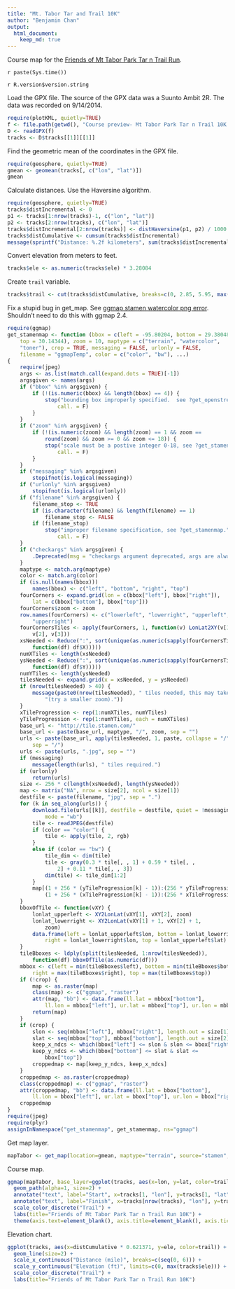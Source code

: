 ```yaml
---
title: "Mt. Tabor Tar and Trail 10K"
author: "Benjamin Chan"
output:
  html_document:
    keep_md: true
---
```


Course map for the [Friends of Mt Tabor Park Tar n Trail Run](http://www.runannie.net/).

`r paste(Sys.time())`

`r R.version$version.string`


Load the GPX file.
The source of the GPX data was a Suunto Ambit 2R.
The data was recorded on 9/14/2014.

```r
require(plotKML, quietly=TRUE)
f <- file.path(getwd(), "Course preview- Mt Tabor Park Tar n Trail 10K.gpx")
D <- readGPX(f)
tracks <- D$tracks[[1]][[1]]
```

Find the geometric mean of the coordinates in the GPX file.

```r
require(geosphere, quietly=TRUE)
gmean <- geomean(tracks[, c("lon", "lat")])
gmean
```

Calculate distances.
Use the Haversine algorithm.

```r
require(geosphere, quietly=TRUE)
tracks$distIncremental <- 0
p1 <- tracks[1:nrow(tracks)-1, c("lon", "lat")]
p2 <- tracks[2:nrow(tracks), c("lon", "lat")]
tracks$distIncremental[2:nrow(tracks)] <- distHaversine(p1, p2) / 1000
tracks$distCumulative <- cumsum(tracks$distIncremental)
message(sprintf("Distance: %.2f kilometers", sum(tracks$distIncremental, na.rm=TRUE)))
```

Convert elevation from meters to feet.

```r
tracks$ele <- as.numeric(tracks$ele) * 3.28084
```

Create `trail` variable.

```r
tracks$trail <- cut(tracks$distCumulative, breaks=c(0, 2.85, 5.95, max(tracks$distCumulative)), labels=c("Red", "Green", "Blue"), include.lowest=TRUE)
```

Fix a stupid bug in get_map.
See [ggmap stamen watercolor png error](http://stackoverflow.com/a/24301510).
Shouldn't need to do this with ggmap 2.4.

```r
require(ggmap)
get_stamenmap <- function (bbox = c(left = -95.80204, bottom = 29.38048, right = -94.92313, 
    top = 30.14344), zoom = 10, maptype = c("terrain", "watercolor", 
    "toner"), crop = TRUE, messaging = FALSE, urlonly = FALSE, 
    filename = "ggmapTemp", color = c("color", "bw"), ...) 
{
    require(jpeg)
    args <- as.list(match.call(expand.dots = TRUE)[-1])
    argsgiven <- names(args)
    if ("bbox" %in% argsgiven) {
        if (!(is.numeric(bbox) && length(bbox) == 4)) {
            stop("bounding box improperly specified.  see ?get_openstreetmap", 
                call. = F)
        }
    }
    if ("zoom" %in% argsgiven) {
        if (!(is.numeric(zoom) && length(zoom) == 1 && zoom == 
            round(zoom) && zoom >= 0 && zoom <= 18)) {
            stop("scale must be a postive integer 0-18, see ?get_stamenmap.", 
                call. = F)
        }
    }
    if ("messaging" %in% argsgiven) 
        stopifnot(is.logical(messaging))
    if ("urlonly" %in% argsgiven) 
        stopifnot(is.logical(urlonly))
    if ("filename" %in% argsgiven) {
        filename_stop <- TRUE
        if (is.character(filename) && length(filename) == 1) 
            filename_stop <- FALSE
        if (filename_stop) 
            stop("improper filename specification, see ?get_stamenmap.", 
                call. = F)
    }
    if ("checkargs" %in% argsgiven) {
        .Deprecated(msg = "checkargs argument deprecated, args are always checked after v2.1.")
    }
    maptype <- match.arg(maptype)
    color <- match.arg(color)
    if (is.null(names(bbox))) 
        names(bbox) <- c("left", "bottom", "right", "top")
    fourCorners <- expand.grid(lon = c(bbox["left"], bbox["right"]), 
        lat = c(bbox["bottom"], bbox["top"]))
    fourCorners$zoom <- zoom
    row.names(fourCorners) <- c("lowerleft", "lowerright", "upperleft", 
        "upperright")
    fourCornersTiles <- apply(fourCorners, 1, function(v) LonLat2XY(v[1], 
        v[2], v[3]))
    xsNeeded <- Reduce(":", sort(unique(as.numeric(sapply(fourCornersTiles, 
        function(df) df$X)))))
    numXTiles <- length(xsNeeded)
    ysNeeded <- Reduce(":", sort(unique(as.numeric(sapply(fourCornersTiles, 
        function(df) df$Y)))))
    numYTiles <- length(ysNeeded)
    tilesNeeded <- expand.grid(x = xsNeeded, y = ysNeeded)
    if (nrow(tilesNeeded) > 40) {
        message(paste0(nrow(tilesNeeded), " tiles needed, this may take a while ", 
            "(try a smaller zoom)."))
    }
    xTileProgression <- rep(1:numXTiles, numYTiles)
    yTileProgression <- rep(1:numYTiles, each = numXTiles)
    base_url <- "http://tile.stamen.com/"
    base_url <- paste(base_url, maptype, "/", zoom, sep = "")
    urls <- paste(base_url, apply(tilesNeeded, 1, paste, collapse = "/"), 
        sep = "/")
    urls <- paste(urls, ".jpg", sep = "")
    if (messaging) 
        message(length(urls), " tiles required.")
    if (urlonly) 
        return(urls)
    size <- 256 * c(length(xsNeeded), length(ysNeeded))
    map <- matrix("NA", nrow = size[2], ncol = size[1])
    destfile <- paste(filename, "jpg", sep = ".")
    for (k in seq_along(urls)) {
        download.file(urls[[k]], destfile = destfile, quiet = !messaging, 
            mode = "wb")
        tile <- readJPEG(destfile)
        if (color == "color") {
            tile <- apply(tile, 2, rgb)
        }
        else if (color == "bw") {
            tile_dim <- dim(tile)
            tile <- gray(0.3 * tile[, , 1] + 0.59 * tile[, , 
                2] + 0.11 * tile[, , 3])
            dim(tile) <- tile_dim[1:2]
        }
        map[(1 + 256 * (yTileProgression[k] - 1)):(256 * yTileProgression[k]), 
            (1 + 256 * (xTileProgression[k] - 1)):(256 * xTileProgression[k])] <- tile
    }
    bboxOfTile <- function(vXY) {
        lonlat_upperleft <- XY2LonLat(vXY[1], vXY[2], zoom)
        lonlat_lowerright <- XY2LonLat(vXY[1] + 1, vXY[2] + 1, 
            zoom)
        data.frame(left = lonlat_upperleft$lon, bottom = lonlat_lowerright$lat, 
            right = lonlat_lowerright$lon, top = lonlat_upperleft$lat)
    }
    tileBboxes <- ldply(split(tilesNeeded, 1:nrow(tilesNeeded)), 
        function(df) bboxOfTile(as.numeric(df)))
    mbbox <- c(left = min(tileBboxes$left), bottom = min(tileBboxes$bottom), 
        right = max(tileBboxes$right), top = max(tileBboxes$top))
    if (!crop) {
        map <- as.raster(map)
        class(map) <- c("ggmap", "raster")
        attr(map, "bb") <- data.frame(ll.lat = mbbox["bottom"], 
            ll.lon = mbbox["left"], ur.lat = mbbox["top"], ur.lon = mbbox["right"])
        return(map)
    }
    if (crop) {
        slon <- seq(mbbox["left"], mbbox["right"], length.out = size[1])
        slat <- seq(mbbox["top"], mbbox["bottom"], length.out = size[2])
        keep_x_ndcs <- which(bbox["left"] <= slon & slon <= bbox["right"])
        keep_y_ndcs <- which(bbox["bottom"] <= slat & slat <= 
            bbox["top"])
        croppedmap <- map[keep_y_ndcs, keep_x_ndcs]
    }
    croppedmap <- as.raster(croppedmap)
    class(croppedmap) <- c("ggmap", "raster")
    attr(croppedmap, "bb") <- data.frame(ll.lat = bbox["bottom"], 
        ll.lon = bbox["left"], ur.lat = bbox["top"], ur.lon = bbox["right"])
    croppedmap
}
require(jpeg)
require(plyr)
assignInNamespace("get_stamenmap", get_stamenmap, ns="ggmap")
```

Get map layer.

```r
mapTabor <- get_map(location=gmean, maptype="terrain", source="stamen", zoom=16)
```

Course map.

```r
ggmap(mapTabor, base_layer=ggplot(tracks, aes(x=lon, y=lat, color=trail))) +
  geom_path(alpha=1, size=2) +
  annotate("text", label="Start", x=tracks[1, "lon"], y=tracks[1, "lat"]) +
  annotate("text", label="Finish", x=tracks[nrow(tracks), "lon"], y=tracks[nrow(tracks), "lat"]) +
  scale_color_discrete("Trail") +
  labs(title="Friends of Mt Tabor Park Tar n Trail Run 10K") +
  theme(axis.text=element_blank(), axis.title=element_blank(), axis.ticks=element_blank())
```

Elevation chart.

```r
ggplot(tracks, aes(x=distCumulative * 0.621371, y=ele, color=trail)) +
  geom_line(size=2) +
  scale_x_continuous("Distance (mile)", breaks=c(seq(0, 6))) +
  scale_y_continuous("Elevation (ft)", limits=c(0, max(tracks$ele))) +
  scale_color_discrete("Trail") +
  labs(title="Friends of Mt Tabor Park Tar n Trail Run 10K")
```
